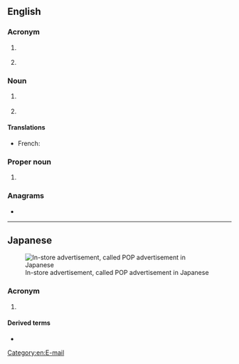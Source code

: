 {{also|pop|Pop|pöp}}
==English==

===Acronym===
{{rfc-header|Acronym}}
{{en-acronym}}

# {{lb|en|telecommunications}} {{acronym of|[[point]] of [[presence]]|lang=en}}
# {{lb|en|trade}} {{acronym of|{{w|Point of Purchase}}|lang=en}}

===Noun===
{{en-noun}}

# {{lb|en|weather}} {{acronym of|[[probability]] of [[precipitation]]|lang=en}}
# {{lb|en|television}} {{acronym of|[[picture]] [[outside of]] [[picture]]|lang=en}}

====Translations====
{{trans-top|probability of precipitation}}
* French: {{t|fr|PDP|f}}
{{trans-mid}}
{{trans-bottom}}

===Proper noun===
{{en-proper-noun}}

# {{lb|en|Internet}} {{acronym of|{{w|Post Office Protocol}}|lang=en}}

===Anagrams===
* {{anagrams|en|OPP|Opp|PPO|opp|opp.}}

[[Category:en:E-mail]]

----

==Japanese==
[[File:セット値引き.jpg|thumbnail|In-store advertisement, called POP advertisement in Japanese]]

===Acronym===
{{rfc-header|Acronym}}
{{ja-pos|ポップ|acronym}}

# {{lb|ja|trade}} {{acronym of|lang=ja|{{w|lang=ja|POP広告|Point of Purchase}}||in-store advertisement}}

====Derived terms====
* {{ja-l|POP広告|ポップこうこく|poppu kōkoku}}